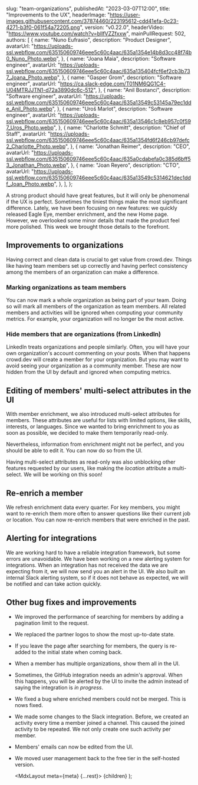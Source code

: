 
  slug: "team-organizations",
  publishedAt: "2023-03-07T12:00",
  title: "Improvements to the UX",
  headerImage:
    "https://user-images.githubusercontent.com/37874460/223195612-cdd41efa-0c23-4271-b3f0-061f54a72205.png",
  version: "v0.22.0",
  headerVideo: "https://www.youtube.com/watch?v=bllfVZZfxxw",
  mainPullRequest: 502,
  authors: [
    {
      name: "Nuno Eufrasio",
      description: "Product Designer",
      avatarUrl:
        "https://uploads-ssl.webflow.com/635150609746eee5c60c4aac/635a1354e14b8d3cc48f74b0_Nuno_Photo.webp",
    },
    {
      name: "Joana Maia",
      description: "Software engineer",
      avatarUrl:
        "https://uploads-ssl.webflow.com/635150609746eee5c60c4aac/635a135404fcf6ef2cb3b737_Joana_Photo.webp",
    },
    {
      name: "Gasper Grom",
      description: "Software engineer",
      avatarUrl: "https://ca.slack-edge.com/T01NM6QG1C4-U04MTRJJTN1-d72a3890dc6c-512",
    },
    {
      name: "Anil Bostanci",
      description: "Software engineer",
      avatarUrl:
        "https://uploads-ssl.webflow.com/635150609746eee5c60c4aac/635a13549c53145a79ec1dde_Anil_Photo.webp",
    },
    {
      name: "Uroš Marlot",
      description: "Software engineer",
      avatarUrl:
        "https://uploads-ssl.webflow.com/635150609746eee5c60c4aac/635a13546c1c8eb957c0f597_Uros_Photo.webp",
    },
    {
      name: "Charlotte Schmitt",
      description: "Chief of Staff",
      avatarUrl:
        "https://uploads-ssl.webflow.com/635150609746eee5c60c4aac/635a1354fd6f246cb97defc2_Charlotte_Photo.webp",
    },
    {
      name: "Jonathan Reimer",
      description: "CEO",
      avatarUrl:
        "https://uploads-ssl.webflow.com/635150609746eee5c60c4aac/635a0cdabefa0c385d6bff53_Jonathan_Photo.webp",
    },
    {
      name: "Joan Reyero",
      description: "CTO",
      avatarUrl:
        "https://uploads-ssl.webflow.com/635150609746eee5c60c4aac/635a13549c5314621dec1ddf_Joan_Photo.webp",
    },
  ],
};

A strong product should have great features, but it will only be phenomenal if the UX is perfect. Sometimes the tiniest things make the most significant difference.
Lately, we have been focusing on new features: we quickly released Eagle Eye, member enrichment, and the new Home page. However, we
overlooked some minor details that made the product feel more polished. This week we brought those details to the forefront.

## Improvements to organizations

Having correct and clean data is crucial to get value from crowd.dev.
Things like having team members set up correctly and having perfect consistency among the members of an organization can make a difference.

### Marking organizations as team members <PullRequest number="602"/>

You can now mark a whole organization as being part of your team. Doing so will mark all members of the organization as team members.
All related members and activities will be ignored when computing your community metrics.
For example, your organization will no longer be the most active.

<CenteredImage
  src="https://user-images.githubusercontent.com/37874460/221615733-a4662005-7c67-4a27-b981-17aadf47920b.png"
  maxWidth="full"
/>

### Hide members that are organizations (from LinkedIn) <PullRequest number="605"/>

LinkedIn treats organizations and people similarly. Often, you will have your own organization's account commenting on your posts.
When that happens crowd.dev will create a member for your organization. But you may want to avoid seeing your organization as a community member.
These are now hidden from the UI by default and ignored when computing metrics.

## Editing of members' multi-select attributes in the UI <PullRequest number="593"/>

With member enrichment, we also introduced multi-select attributes for members.
These attributes are useful for lists with limited options, like skills, interests, or languages.
Since we wanted to bring enrichment to you as soon as possible, we decided to make them temporarily read-only.

Nevertheless, information from enrichment might not be perfect, and you should be able to edit it.
You can now do so from the UI.

<CenteredImage
  src="https://user-images.githubusercontent.com/37874460/223195612-cdd41efa-0c23-4271-b3f0-061f54a72205.png"
  maxWidth="80%"
/>

Having multi-select attributes as read-only was also unblocking other features requested by our users, like making the _location_ attribute a multi-select.
We will be working on this soon!

## Re-enrich a member <PullRequest number="594"/>

We refresh enrichment data every quarter. For key members, you might want to re-enrich them more often to answer questions like their current job or location.
You can now re-enrich members that were enriched in the past.

<CenteredImage
  src="https://user-images.githubusercontent.com/37874460/223195626-619c7c59-a760-499c-ab62-a73c60c5be3a.png"
  maxWidth="80%"
/>

## Alerting for integrations <PullRequest number="616"/>

We are working hard to have a reliable integration framework, but some errors are unavoidable.
We have been working on a new alerting system for integrations.
When an integration has not received the data we are expecting from it, we will now send you an alert in the UI.
We also built an internal Slack alerting system, so if it does not behave as expected, we will be notified and can take action quickly.

## Other bug fixes and improvements

- We improved the performance of searching for members by adding a pagination limit to the request. <PullRequest number="587"/>

- We replaced the partner logos to show the most up-to-date state. <PullRequest number="581"/>

- If you leave the page after searching for members, the query is re-added to the initial state when coming back. <PullRequest number="603"/>

- When a member has multiple organizations, show them all in the UI. <PullRequest number="608"/>

- Sometimes, the GitHub integration needs an admin's approval. When this happens, you will be alerted by the UI to invite the admin instead of saying the integration is _in progress_. <PullRequest number="601"/>

- We fixed a bug where enriched members could not be merged. This is nows fixed. <PullRequest number="588"/>

- We made some changes to the Slack integration. Before, we created an activity every time a member joined a channel.
  This caused the joined activity to be repeated. We not only create one such activity per member. <PullRequest number="582"/>

- Members' emails can now be edited from the UI. <PullRequest number="598"/>

- We moved user management back to the free tier in the self-hosted version. <PullRequest number="599"/>

  <MdxLayout meta={meta} {...rest}>
    {children}
  </MdxLayout>
);
